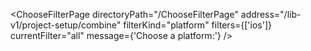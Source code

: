 

<ChooseFilterPage
  directoryPath="/ChooseFilterPage"
  address="/lib-v1/project-setup/combine"
  filterKind="platform"
  filters={['ios']}
  currentFilter="all"
  message={'Choose a platform:'}
/>
